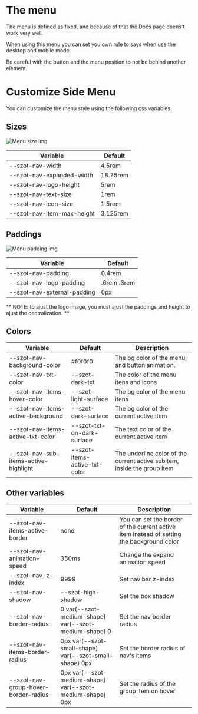 
<Meta title="Components/SideMenu/Custom" />

# The menu

The menu is defined as fixed, and because of that the Docs page doens't work very well.

When using this menu you can set you own rule to says when use the desktop and mobile mode.

Be careful with the button and the menu position to not be behind another element.

# Customize Side Menu

You can customize the menu style using the following css variables.

## Sizes

<img
  src={menuSizeImg}
  alt="Menu size img"
/>

| Variable                   | Default  |
| -------------------------- | -------- |
| --szot-nav-width           | 4.5rem   |
| --szot-nav-expanded-width  | 18.75rem |
| --szot-nav-logo-height     | 5rem     |
| --szot-nav-text-size       | 1rem     |
| --szot-nav-icon-size       | 1.5rem   |
| --szot-nav-item-max-height | 3.125rem |

## Paddings

<img
  src={menuPaddingImg}
  alt="Menu padding img"
/>

| Variable                    | Default     |
| --------------------------- | ----------- |
| --szot-nav-padding          | 0.4rem      |
| --szot-nav-logo-padding     | .6rem .3rem |
| --szot-nav-external-padding | 0px         |

** NOTE: to ajust the logo image, you must ajust the paddings and height to ajust the
centralization. **

## Colors

| Variable                              | Default                       | Description                                                              |
| ------------------------------------- | ----------------------------- | ------------------------------------------------------------------------ |
| --szot-nav-background-color           | #f0f0f0                       | The bg color of the menu, and button animation.                          |
| --szot-nav-txt-color                  | --szot-dark-txt               | The color of the menu itens and icons                                    |
| --szot-nav-items-hover-color          | --szot-light-surface          | The bg color of the menu itens                                           |
| --szot-nav-items-active-background    | --szot-dark-surface           | The bg color of the current active item                                  |
| --szot-nav-items-active-txt-color     | --szot-txt-on-dark-surface    | The text color of the current active item                                |
| --szot-nav-sub-items-active-highlight | --szot-items-active-txt-color | The underline color of the current active subitem, inside the group item |

## Other variables

| Variable                             | Default                                                   | Description                                                                               |
| ------------------------------------ | --------------------------------------------------------- | ----------------------------------------------------------------------------------------- |
| --szot-nav-items-active-border       | none                                                      | You can set the border of the current active item instead of setting the background color |
| --szot-nav-animation-speed           | 350ms                                                     | Change the expand animation speed                                                         |
| --szot-nav-z-index                   | 9999                                                      | Set nav bar z-index                                                                       |
| --szot-nav-shadow                    | --szot-high-shadow                                        | Set the box shadow                                                                        |
| --szot-nav-border-radius             | 0 var(--szot-medium-shape) var(--szot-medium-shape) 0     | Set the nav border radius                                                                 |
| --szot-nav-items-border-radius       | 0px var(--szot-small-shape) var(--szot-small-shape) 0px   | Set the border radius of nav's items                                                      |
| --szot-nav-group-hover-border-radius | 0px var(--szot-medium-shape) var(--szot-medium-shape) 0px | Set the radius of the group item on hover                                                 |
